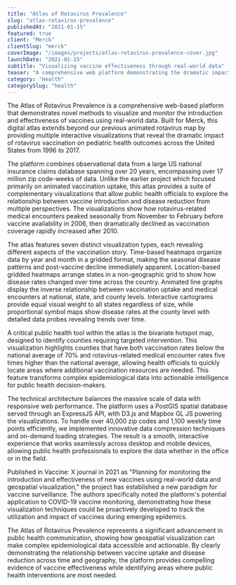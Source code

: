 ```yaml
---
title: "Atlas of Rotavirus Prevalence"
slug: "atlas-rotavirus-prevalence"
publishedAt: "2021-01-15"
featured: true
client: "Merck"
clientSlug: "merck"
coverImage: "/images/projects/atlas-rotavirus-prevalence-cover.jpg"
launchDate: "2021-01-15"
subtitle: "Visualizing vaccine effectiveness through real-world data"
teaser: "A comprehensive web platform demonstrating the dramatic impact of rotavirus vaccination on pediatric health outcomes across the United States from 1996 to 2017"
category: "Health"
categorySlug: "health"
---
```


The Atlas of Rotavirus Prevalence is a comprehensive web-based platform that demonstrates novel methods to visualize and monitor the introduction and effectiveness of vaccines using real-world data. Built for Merck, this digital atlas extends beyond our previous animated rotavirus map by providing multiple interactive visualizations that reveal the dramatic impact of rotavirus vaccination on pediatric health outcomes across the United States from 1996 to 2017.

The platform combines observational data from a large US national insurance claims database spanning over 20 years, encompassing over 17 million zip code-weeks of data. Unlike the earlier project which focused primarily on animated vaccination uptake, this atlas provides a suite of complementary visualizations that allow public health officials to explore the relationship between vaccine introduction and disease reduction from multiple perspectives. The visualizations show how rotavirus-related medical encounters peaked seasonally from November to February before vaccine availability in 2006, then dramatically declined as vaccination coverage rapidly increased after 2010.

The atlas features seven distinct visualization types, each revealing different aspects of the vaccination story. Time-based heatmaps organize data by year and month in a gridded format, making the seasonal disease patterns and post-vaccine decline immediately apparent. Location-based gridded heatmaps arrange states in a non-geographic grid to show how disease rates changed over time across the country. Animated line graphs display the inverse relationship between vaccination uptake and medical encounters at national, state, and county levels. Interactive cartograms provide equal visual weight to all states regardless of size, while proportional symbol maps show disease rates at the county level with detailed data probes revealing trends over time.

A critical public health tool within the atlas is the bivariate hotspot map, designed to identify counties requiring targeted intervention. This visualization highlights counties that have both vaccination rates below the national average of 70% and rotavirus-related medical encounter rates five times higher than the national average, allowing health officials to quickly locate areas where additional vaccination resources are needed. This feature transforms complex epidemiological data into actionable intelligence for public health decision-makers.

The technical architecture balances the massive scale of data with responsive web performance. The platform uses a PostGIS spatial database served through an ExpressJS API, with D3.js and Mapbox GL JS powering the visualizations. To handle over 40,000 zip codes and 1,100 weekly time points efficiently, we implemented innovative data compression techniques and on-demand loading strategies. The result is a smooth, interactive experience that works seamlessly across desktop and mobile devices, allowing public health professionals to explore the data whether in the office or in the field.

Published in Vaccine: X journal in 2021 as "Planning for monitoring the introduction and effectiveness of new vaccines using real-world data and geospatial visualization," the project has established a new paradigm for vaccine surveillance. The authors specifically noted the platform's potential application to COVID-19 vaccine monitoring, demonstrating how these visualization techniques could be proactively developed to track the utilization and impact of vaccines during emerging epidemics.

The Atlas of Rotavirus Prevalence represents a significant advancement in public health communication, showing how geospatial visualization can make complex epidemiological data accessible and actionable. By clearly demonstrating the relationship between vaccine uptake and disease reduction across time and geography, the platform provides compelling evidence of vaccine effectiveness while identifying areas where public health interventions are most needed.
